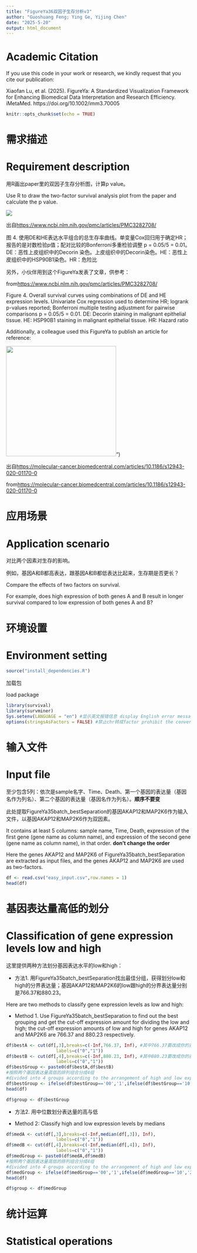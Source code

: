 ```yaml
---
title: "FigureYa36双因子生存分析v3"
author: "Guoshuang Feng; Ying Ge, Yijing Chen"
date: "2025-5-20"
output: html_document
---
```


# Academic Citation
If you use this code in your work or research, we kindly request that you cite our publication:

Xiaofan Lu, et al. (2025). FigureYa: A Standardized Visualization Framework for Enhancing Biomedical Data Interpretation and Research Efficiency. iMetaMed. https://doi.org/10.1002/imm3.70005


```r
knitr::opts_chunk$set(echo = TRUE)
```

# 需求描述
# Requirement description

用R画出paper里的双因子生存分析图，计算p value。

Use R to draw the two-factor survival analysis plot from the paper and calculate the p value.

![](example1.jpg)

出自<https://www.ncbi.nlm.nih.gov/pmc/articles/PMC3282708/>

图 4. 使用DE和HE表达水平组合的总生存率曲线。单变量Cox回归用于确定HR；报告的是对数检验p值；配对比较的Bonferroni多重检验调整 p = 0.05/5 = 0.01。DE：恶性上皮组织中的Decorin 染色。上皮组织中的Decorin染色。HE：恶性上皮组织中的HSP90B1染色。HR：危险比

另外，小伙伴用到这个FigureYa发表了文章，供参考：

from<https://www.ncbi.nlm.nih.gov/pmc/articles/PMC3282708/>

Figure 4. Overall survival curves using combinations of DE and HE expression levels. Univariate Cox regression used to determine HR;
logrank p-values reported; Bonferroni multiple testing adjustment for pairwise comparisons p = 0.05/5 = 0.01. DE: Decorin staining in malignant
epithelial tissue. HE: HSP90B1 staining in malignant epithelial tissue. HR: Hazard ratio

Additionally, a colleague used this FigureYa to publish an article for reference:

![](example2.png){width=300px}")

出自<https://molecular-cancer.biomedcentral.com/articles/10.1186/s12943-020-01170-0>

from<https://molecular-cancer.biomedcentral.com/articles/10.1186/s12943-020-01170-0>

# 应用场景
# Application scenario

对比两个因素对生存的影响。

例如，基因A和B都高表达，跟基因A和B都低表达比起来，生存期是否更长？

Compare the effects of two factors on survival.

For example, does high expression of both genes A and B result in longer survival compared to low expression of both genes A and B?

# 环境设置
# Environment setting


```r
source("install_dependencies.R")

```

加载包

load package

```r
library(survival)
library(survminer)
Sys.setenv(LANGUAGE = "en") #显示英文报错信息 display English error messages
options(stringsAsFactors = FALSE) #禁止chr转成factor prohibit the conversion of chr to factor
```

# 输入文件
# Input file

至少包含5列：依次是sample名字、Time、Death、第一个基因的表达量（基因名作为列名）、第二个基因的表达量（基因名作为列名）。**顺序不要变**

此处提取FigureYa35batch_bestSeparation的基因AKAP12和MAP2K6作为输入文件，以基因AKAP12和MAP2K6作为双因素。

It contains at least 5 columns: sample name, Time, Death, expression of the first gene (gene name as column name), and expression of the second gene (gene name as column name), in that order. **don't change the order**

Here the genes AKAP12 and MAP2K6 of FigureYa35batch_bestSeparation are extracted as input files, and the genes AKAP12 and MAP2K6 are used as two-factors.

```r
df <- read.csv("easy_input.csv",row.names = 1)
head(df)
```

# 基因表达量高低的划分
# Classification of gene expression levels low and high

这里提供两种方法划分基因表达水平的low和high：

- 方法1. 用FigureYa35batch_bestSeparation找出最佳分组，获得划分low和high的分界表达量；基因AKAP12和MAP2K6的low跟high的分界表达量分别是766.37和880.23。

Here are two methods to classify gene expression levels as low and high:

- Method 1. Use FigureYa35batch_bestSeparation to find out the best grouping and get the cut-off expression amount for dividing the low and high; the cut-off expression amounts of low and high for genes AKAP12 and MAP2K6 are 766.37 and 880.23 respectively.

```r
df$bestA <- cut(df[,3],breaks=c(-Inf,766.37, Inf), #其中766.37要改成你的基因A的高低分界值 among them, 766.37 should be changed to the high and low boundary value of your gene A
                   labels=c("0","1"))
df$bestB <- cut(df[,4],breaks=c(-Inf,880.23, Inf), #其中880.23要改成你的基因B的高低分界值 among them, 880.23 should be changed to the high and low boundary value of your gene B
                   labels=c("0","1"))
df$bestGroup <- paste0(df$bestA,df$bestB)
#按照两个基因表达量高低的排列组合分成4组
#divided into 4 groups according to the arrangement of high and low expression of the two genes
df$bestGroup <- ifelse(df$bestGroup=='00','1',ifelse(df$bestGroup=='10','2',ifelse(df$bestGroup=="01","3","4")))
head(df)

df$group <- df$bestGroup
```

- 方法2. 用中位数划分表达量的高与低

- Method 2: Classify high and low expression levels by medians

```r
df$medA <- cut(df[,3],breaks=c(-Inf,median(df[,3]), Inf),
                   labels=c("0","1"))
df$medB <- cut(df[,4],breaks=c(-Inf,median(df[,4]), Inf),
                   labels=c("0","1"))
df$medGroup <- paste0(df$medA,df$medB)
#按照两个基因表达量高低的排列组合分成4组
#divided into 4 groups according to the arrangement of high and low expression of the two genes
df$medGroup <- ifelse(df$medGroup=='00','1',ifelse(df$medGroup=='10','2',ifelse(df$medGroup=="01","3","4")))
head(df)

df$group <- df$medGroup
```

# 统计运算
# Statistical operations
